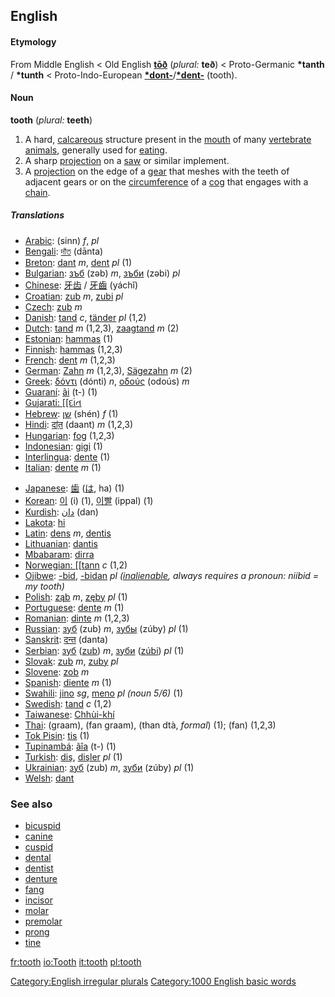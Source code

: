 ==English==
====Etymology====
From Middle English < Old English '''[[toð|tōð]]''' (''plural:'' '''teð''') < Proto-Germanic '''*tanth''' / '''*tunth''' < Proto-Indo-European '''[[*dont-]]'''/'''[[*dent-]]''' (tooth).

====Noun====
'''tooth''' (''plural:'' '''teeth''')

#A hard, [[calcareous]] structure present in the [[mouth]] of many [[vertebrate]] [[animals]], generally used for [[eat]]ing.
#A sharp [[projection]] on a [[saw]] or similar implement.
#A [[projection]] on the edge of a [[gear]] that meshes with the teeth of adjacent gears or on the [[circumference]] of a [[cog]] that engages with a [[chain]].

===== Translations =====
{{top}}
*[[Arabic]]: {{ARchar|[[سن|سِنّ]]}} (sinn) ''f'', {{ARchar|[[اسنان|أسْنَان]]}} {{IPAchar|(’asnáːn)}} ''pl''
*[[Bengali]]: [[দাঁত]] (dānta)
*[[Breton]]: [[dant]] ''m'', [[dent]] ''pl'' (1)
*[[Bulgarian]]: [[зъб]] (zəb) ''m'', [[зъби]] (zəbi) ''pl''
*[[Chinese]]: [[牙齿]] / [[牙齒]] (yáchǐ)
*[[Croatian]]: [[zub]] ''m'', [[zubi]] ''pl''
*[[Czech]]: [[zub]] ''m''
*[[Danish]]: [[tand#Danish|tand]] ''c'', [[tänder]] ''pl'' (1,2)
*[[Dutch]]: [[tand#Dutch|tand]] ''m'' (1,2,3), [[zaagtand]] ''m'' (2)
*[[Estonian]]: [[hammas#Estonian|hammas]] (1)
*[[Finnish]]: [[hammas#Finnish|hammas]] (1,2,3)
*[[French]]: [[dent]] ''m'' (1,2,3)
*[[German]]: [[Zahn]] ''m'' (1,2,3), [[Sägezahn]] ''m'' (2)
*[[Greek]]: [[δόντι]] (dónti) ''n'', [[οδούς]] (odoús) ''m''
*[[Guaraní]]: [[ãi]] (t-) (1)
*[[Gujarati: [[દાંત]] {{IPAchar|(dāṁta)}}
*[[Hebrew]]: [[שן]] (shén) ''f'' (1)
*[[Hindi]]: [[दांत़]] (daant) ''m'' (1,2,3)
*[[Hungarian]]: [[fog#Hungarian|fog]] (1,2,3)
*[[Indonesian]]: [[gigi]] (1)
*[[Interlingua]]: [[dente#Interlingua|dente]] (1)
*[[Italian]]: [[dente#Italian|dente]] ''m'' (1)
{{mid}}
*[[Japanese]]: [[歯]] ([[は]], ha) (1)
*[[Korean]]: [[이]] (i) (1), [[이빨]] (ippal) (1)
*[[Kurdish]]: [[دان]] (dan) 
*[[Lakota]]: [[hi#Lakota|hi]]
*[[Latin]]: [[dens]] ''m'', [[dentis]]
*[[Lithuanian]]: [[dantis]]
*[[Mbabaram]]: [[dirra]]
*[[Norwegian: [[tann]] ''c'' (1,2)
*[[Ojibwe]]: [[-bid]], [[-bidan]] ''pl ([[inalienable]], always requires a pronoun: niibid = my tooth)''
*[[Polish]]: [[ząb]] ''m'', [[zęby]] ''pl'' (1)
*[[Portuguese]]: [[dente#Portuguese|dente]] ''m'' (1)
*[[Romanian]]: [[dinte]] ''m'' (1,2,3)
*[[Russian]]: [[зуб]] (zub) ''m'', [[зубы]] (zúby) ''pl'' (1)
*[[Sanskrit]]: [[दन्त]] (danta)
*[[Serbian]]: [[зуб]] ([[zub]]) ''m'', [[зуби]] ([[zúbi]]) ''pl'' (1)
*[[Slovak]]: [[zub]] ''m'', [[zuby]] ''pl''
*[[Slovene]]: [[zob]] ''m''
*[[Spanish]]: [[diente]] ''m'' (1)
*[[Swahili]]: [[jino]] ''sg'', [[meno]] ''pl (noun 5/6)'' (1)
*[[Swedish]]: [[tand#Swedish|tand]] ''c'' (1,2)
*[[Taiwanese]]: [[Chhùi-khí]]
*[[Thai]]: {{THchar|[[กราม]]}} (graam), {{THchar|[[ฟันกราม]]}} (fan graam), {{THchar|[[ทันต์]]}} (than dtà, ''formal'') (1); {{THchar|[[ฟัน]]}} (fan) (1,2,3)
*[[Tok Pisin]]: [[tis]] (1)
*[[Tupinambá]]: [[ãîa]] (t-) (1)
*[[Turkish]]: [[diş]], [[dişler]] ''pl'' (1)
*[[Ukrainian]]: [[зуб]] (zub) ''m'', [[зуби]] (zúby) ''pl'' (1)
*[[Welsh]]: [[dant]]
{{bottom}}

===See also===
*[[bicuspid]]
*[[canine]]
*[[cuspid]]
*[[dental]]
*[[dentist]]
*[[denture]]
*[[fang]]
*[[incisor]]
*[[molar]]
*[[premolar]]
*[[prong]]
*[[tine]]

[[Category:English irregular plurals]]
[[Category:1000 English basic words]]

[[fr:tooth]]
[[io:Tooth]]
[[it:tooth]]
[[pl:tooth]]